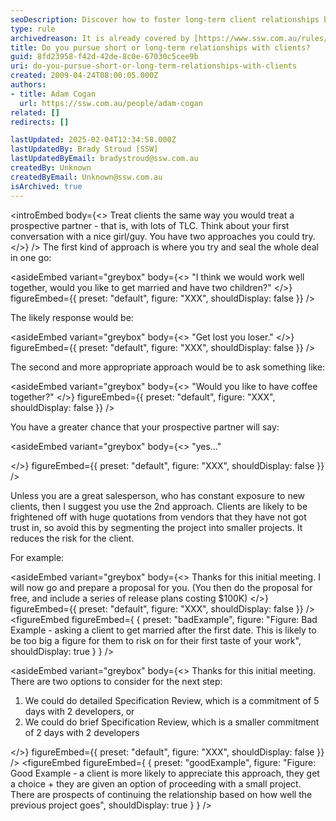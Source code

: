 ```yaml
---
seoDescription: Discover how to foster long-term client relationships by building trust and offering tailored engagement options.
type: rule
archivedreason: It is already covered by [https://www.ssw.com.au/rules/conduct-a-spec-review](/rules/conduct-a-spec-review)
title: Do you pursue short or long-term relationships with clients?
guid: 8fd23958-f42d-42de-8c0e-67030c5cee9b
uri: do-you-pursue-short-or-long-term-relationships-with-clients
created: 2009-04-24T08:00:05.000Z
authors:
- title: Adam Cogan
  url: https://ssw.com.au/people/adam-cogan
related: []
redirects: []

lastUpdated: 2025-02-04T12:34:58.000Z
lastUpdatedBy: Brady Stroud [SSW]
lastUpdatedByEmail: bradystroud@ssw.com.au
createdBy: Unknown
createdByEmail: Unknown@ssw.com.au
isArchived: true
---
```


<introEmbed
  body={<>
Treat clients the same way you would treat a prospective partner - that is, with lots of TLC. Think about your first conversation with a nice girl/guy. You have two approaches you could try.
  </>}
/>
The first kind of approach is where you try and seal the whole deal in one go:


<asideEmbed
  variant="greybox"
  body={<>
    "I think we would work well together, would you like to get married and have two children?"
  </>}
  figureEmbed={{
    preset: "default",
    figure: "XXX",
    shouldDisplay: false
  }}
/>


The likely response would be:


<asideEmbed
  variant="greybox"
  body={<>
    "Get lost you loser."
  </>}
  figureEmbed={{
    preset: "default",
    figure: "XXX",
    shouldDisplay: false
  }}
/>


The second and more appropriate approach would be to ask something like:


<asideEmbed
  variant="greybox"
  body={<>
    "Would you like to have coffee together?"
  </>}
  figureEmbed={{
    preset: "default",
    figure: "XXX",
    shouldDisplay: false
  }}
/>


You have a greater chance that your prospective partner will say:


<asideEmbed
  variant="greybox"
  body={<>
    "yes..."

  </>}
  figureEmbed={{
    preset: "default",
    figure: "XXX",
    shouldDisplay: false
  }}
/>


Unless you are a great salesperson, who has constant exposure to new clients, then I suggest you use the 2nd approach. Clients are likely to be frightened off with huge quotations from vendors that they have not got trust in, so avoid this by segmenting the project into smaller projects. It reduces the risk for the client.

For example:


<asideEmbed
  variant="greybox"
  body={<>
    Thanks for this initial meeting. I will now go and prepare a proposal for you.
(You then do the proposal for free, and include a series of release plans costing $100K)
  </>}
  figureEmbed={{
    preset: "default",
    figure: "XXX",
    shouldDisplay: false
  }}
/>
<figureEmbed figureEmbed={ {
  preset: "badExample",
  figure: "Figure: Bad Example - asking a client to get married after the first date. This is likely to be too big a figure for them to risk on for their first taste of your work",
  shouldDisplay: true
} } />



<asideEmbed
  variant="greybox"
  body={<>
    Thanks for this initial meeting. There are two options to consider for the next step:

1) We could do detailed Specification Review, which is a commitment of 5 days with 2 developers, or
2) We could do brief Specification Review, which is a smaller commitment of 2 days with 2 developers

  </>}
  figureEmbed={{
    preset: "default",
    figure: "XXX",
    shouldDisplay: false
  }}
/>
<figureEmbed figureEmbed={ {
  preset: "goodExample",
  figure: "Figure: Good Example - a client is more likely to appreciate this approach, they get a choice + they are given an option of proceeding with a small project. There are prospects of continuing the relationship based on how well the previous project goes",
  shouldDisplay: true
} } />
